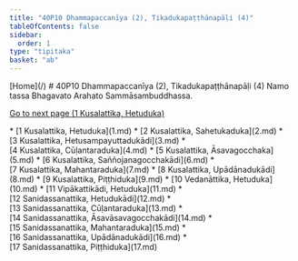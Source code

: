 ```yaml
---
title: "40P10 Dhammapaccanīya (2), Tikadukapaṭṭhānapāḷi (4)"
tableOfContents: false
sidebar:
  order: 1
type: "tipitaka"
basket: "ab"
---
```



<Paragraph type="center">
[Home](/)
</Paragraph>

<Paragraph type="center">
# 40P10 Dhammapaccanīya (2), Tikadukapaṭṭhānapāḷi (4)
</Paragraph>

<Paragraph number="1" type="center">
Namo tassa Bhagavato Arahato Sammāsambuddhassa.

[Go to next page (1 Kusalattika, Hetuduka)](1.md)



</Paragraph>

<TableOfContents>
* [1 Kusalattika, Hetuduka](1.md)
* [2 Kusalattika, Sahetukaduka](2.md)
* [3 Kusalattika, Hetusampayuttadukādi](3.md)
* [4 Kusalattika, Cūḷantaraduka](4.md)
* [5 Kusalattika, Āsavagocchaka](5.md)
* [6 Kusalattika, Saññojanagocchakādi](6.md)
* [7 Kusalattika, Mahantaraduka](7.md)
* [8 Kusalattika, Upādānadukādi](8.md)
* [9 Kusalattika, Piṭṭhiduka](9.md)
* [10 Vedanāttika, Hetuduka](10.md)
* [11 Vipākattikādi, Hetuduka](11.md)
* [12 Sanidassanattika, Hetudukādi](12.md)
* [13 Sanidassanattika, Cūḷantaraduka](13.md)
* [14 Sanidassanattika, Āsavāsavagocchakādi](14.md)
* [15 Sanidassanattika, Mahantaraduka](15.md)
* [16 Sanidassanattika, Upādānadukādi](16.md)
* [17 Sanidassanattika, Piṭṭhiduka](17.md)
</TableOfContents>
